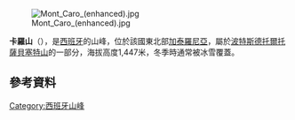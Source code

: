 [[Image:Mont_Caro_(enhanced).jpg|right]]

{{Coord|40|48|11.18|N|0|20|35.13|E|type:mountain_region:ES-CT|display=title}} 

'''卡羅山'''（{{lang-ca|Mont Caro}}），是[[西班牙|西班牙]]的山峰，位於該國東北部[[加泰羅尼亞|加泰羅尼亞]]，屬於[[波特斯德托爾托薩貝塞特山|波特斯德托爾托薩貝塞特山]]的一部分，海拔高度1,447米，冬季時通常被冰雪覆蓋。

==參考資料==

{{Spain-geo-stub}}
[[Category:西班牙山峰|Category:西班牙山峰]]